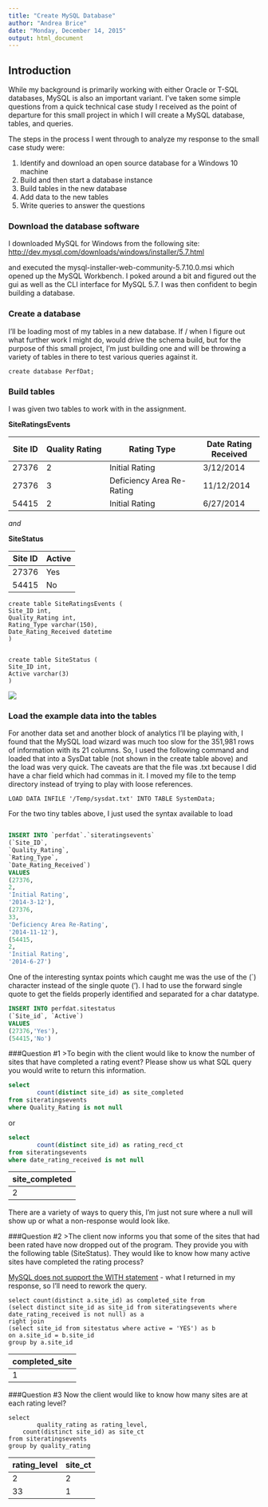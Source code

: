 ```yaml
---
title: "Create MySQL Database"
author: "Andrea Brice"
date: "Monday, December 14, 2015"
output: html_document
---
```

## Introduction
While my background is primarily working with either Oracle or T-SQL databases, MySQL is also an important variant.  I've taken some simple questions from a quick technical case study I received as the point of departure for this small project in which I will create a MySQL database, tables, and queries.  

The steps in the process I went through to analyze my response to the small case study were:

1.  Identify and download an open source database for a Windows 10 machine
2.  Build and then start a database instance
3.  Build tables in the new database
4.  Add data to the new tables
5.  Write queries to answer the questions

### Download the database software

I downloaded MySQL for Windows from the following site:
[http://dev.mysql.com/downloads/windows/installer/5.7.html](http://dev.mysql.com/downloads/windows/installer/5.7.html)

and executed the mysql-installer-web-community-5.7.10.0.msi which opened up the MySQL Workbench.  I poked around a bit and figured out the gui as well as the CLI interface for MySQL 5.7.  I was then confident to begin building a database.  


### Create a database
I'll be loading most of my tables in a new database.  If / when I figure out what further work I might do, would drive the schema build, but for the purpose of this small project, I'm just building one and will be throwing a variety of tables in there to test various queries against it.

```MySQL
create database PerfDat;
```

### Build tables

I was given two tables to work with in the assignment.


**SiteRatingsEvents**

Site ID   |     Quality Rating	|Rating Type	                |Date Rating Received
----------|---------------------|-------------------------------|--------------------
27376	  |      2	        |Initial Rating	                |3/12/2014
27376	  |      3	        |Deficiency Area Re-Rating	|11/12/2014
54415     |	 2	        |Initial Rating	                |6/27/2014


*and*


**SiteStatus**

Site ID        |Active
---------------|-------
27376	       | Yes
54415	       | No


```MySQL
create table SiteRatingsEvents (
Site_ID int,
Quality_Rating int,
Rating_Type varchar(150),
Date_Rating_Received datetime
)


create table SiteStatus (
Site_ID int,
Active varchar(3)
)
```
![](figure/dbDate.png)


### Load the example data into the tables
For another data set and another block of analytics I'll be playing with, I found that the MySQL load wizard was much too slow for the 351,981 rows of information with its 21 columns.  So, I used the following command and loaded that into a SysDat table (not shown in the create table above) and the load was very quick.  The caveats are that the file was .txt because I did have a char field which had commas in it.  I moved my file to the temp directory instead of trying to play with loose references.  
```MySQL
LOAD DATA INFILE '/Temp/sysdat.txt' INTO TABLE SystemData;
```
For the two tiny tables above, I just used the syntax available to load 

```sql

INSERT INTO `perfdat`.`siteratingsevents` 
(`Site_ID`,
`Quality_Rating`,
`Rating_Type`,
`Date_Rating_Received`)
VALUES
(27376,
2,
'Initial Rating',
'2014-3-12'),
(27376,
33,
'Deficiency Area Re-Rating',
'2014-11-12'),
(54415,
2,
'Initial Rating',
'2014-6-27')
```
One of the interesting syntax points which caught me was the use of the (`) character instead of the single quote (').  I had to use the forward single quote to get the fields properly identified and separated for a char datatype.

```sql
INSERT INTO perfdat.sitestatus
(`Site_id`, `Active`) 
VALUES
(27376,'Yes'),
(54415,'No')
```

###Question #1
>To begin with the client would like to know the number of sites that have completed a rating event? Please show us what SQL query you would write to return this information.
```sql
select 
        count(distinct site_id) as site_completed
from siteratingsevents
where Quality_Rating is not null
```
or
```sql
select 
        count(distinct site_id) as rating_recd_ct
from siteratingsevents
where date_rating_received is not null
```
|site_completed|
|--------------|
|2             |

There are a variety of ways to query this, I'm just not sure where a null will show up or what a non-response would look like.

###Question #2
>The client now informs you that some of the sites that had been rated have now dropped out of the program. They provide you with the following table (SiteStatus). They would like to know how many active sites have completed the rating process? 

[MySQL does not support the WITH statement](http://stackoverflow.com/questions/324935/mysql-with-clause) - what I returned in my response, so I'll need to rework the query.
```mysql
select count(distinct a.site_id) as completed_site from 
(select distinct site_id as site_id from siteratingsevents where date_rating_received is not null) as a
right join 
(select site_id from sitestatus where active = 'YES') as b
on a.site_id = b.site_id
group by a.site_id
```
|completed_site| 
|--------------| 
|1             | 

###Question #3
Now the client would like to know how many sites are at each rating level?
```mysql
select 
        quality_rating as rating_level, 
	count(distinct site_id) as site_ct 
from siteratingsevents
group by quality_rating

```
rating_level    |site_ct|
----------------|-------|
2               | 2     |
33              | 1     |




